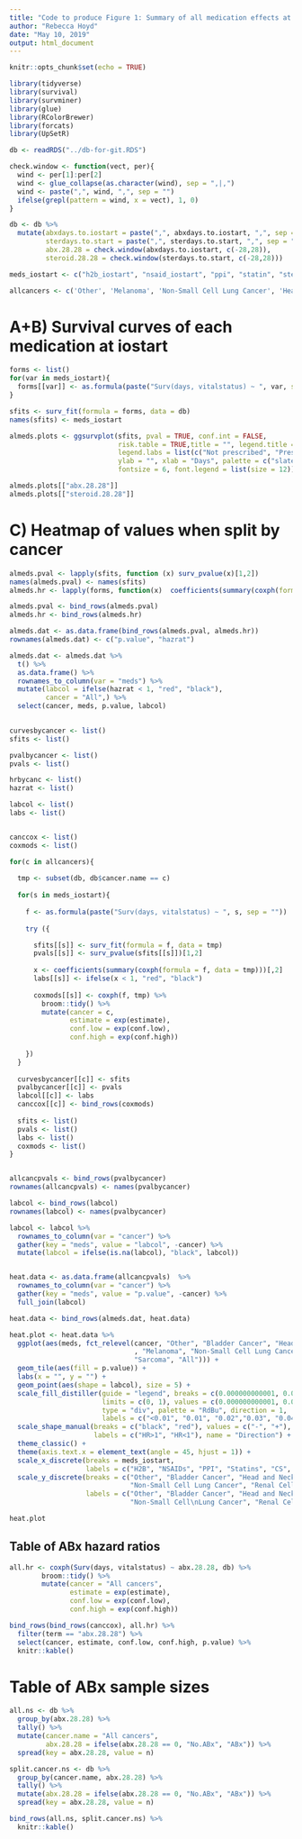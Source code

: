 ```yaml
---
title: "Code to produce Figure 1: Summary of all medication effects at iostart"
author: "Rebecca Hoyd"
date: "May 10, 2019"
output: html_document
---
```


```r
knitr::opts_chunk$set(echo = TRUE)

library(tidyverse)
library(survival)
library(survminer)
library(glue)
library(RColorBrewer)
library(forcats)
library(UpSetR)
```

```r
db <- readRDS("../db-for-git.RDS")
```

```r
check.window <- function(vect, per){
  wind <- per[1]:per[2]
  wind <- glue_collapse(as.character(wind), sep = ",|,")
  wind <- paste(",", wind, ",", sep = "")
  ifelse(grepl(pattern = wind, x = vect), 1, 0)
}

db <- db %>%
  mutate(abxdays.to.iostart = paste(",", abxdays.to.iostart, ",", sep = ""),
         sterdays.to.start = paste(",", sterdays.to.start, ",", sep = ""),
         abx.28.28 = check.window(abxdays.to.iostart, c(-28,28)),
         steroid.28.28 = check.window(sterdays.to.start, c(-28,28)))
```


```r
meds_iostart <- c("h2b_iostart", "nsaid_iostart", "ppi", "statin", "steroid.28.28", "abx.28.28")

allcancers <- c('Other', 'Melanoma', 'Non-Small Cell Lung Cancer', 'Head and Neck Carcinoma', 'Renal Cell Carcinoma', 'Sarcoma', 'Bladder Cancer')
```

# A+B) Survival curves of each medication at iostart

```r
forms <- list()
for(var in meds_iostart){
  forms[[var]] <- as.formula(paste("Surv(days, vitalstatus) ~ ", var, sep = ""))
}

sfits <- surv_fit(formula = forms, data = db)
names(sfits) <- meds_iostart

almeds.plots <- ggsurvplot(sfits, pval = TRUE, conf.int = FALSE, 
                           risk.table = TRUE,title = "", legend.title = "", 
                           legend.labs = list(c("Not prescribed", "Prescribed")), 
                           ylab = "", xlab = "Days", palette = c("slateblue2", "lightsalmon2"), 
                           fontsize = 6, font.legend = list(size = 12))
```

```r
almeds.plots[["abx.28.28"]]
almeds.plots[["steroid.28.28"]]
```


# C) Heatmap of values when split by cancer

```r
almeds.pval <- lapply(sfits, function (x) surv_pvalue(x)[1,2])
names(almeds.pval) <- names(sfits)
almeds.hr <- lapply(forms, function(x)  coefficients(summary(coxph(formula = x, data = db)))[,2])

almeds.pval <- bind_rows(almeds.pval)
almeds.hr <- bind_rows(almeds.hr)

almeds.dat <- as.data.frame(bind_rows(almeds.pval, almeds.hr))
rownames(almeds.dat) <- c("p.value", "hazrat")

almeds.dat <- almeds.dat %>%
  t() %>%
  as.data.frame() %>%
  rownames_to_column(var = "meds") %>%
  mutate(labcol = ifelse(hazrat < 1, "red", "black"),
         cancer = "All",) %>%
  select(cancer, meds, p.value, labcol)
  
```

```r
curvesbycancer <- list()
sfits <- list()

pvalbycancer <- list()
pvals <- list()

hrbycanc <- list()
hazrat <- list()

labcol <- list()
labs <- list()


canccox <- list()
coxmods <- list()

for(c in allcancers){
  
  tmp <- subset(db, db$cancer.name == c)
  
  for(s in meds_iostart){
    
    f <- as.formula(paste("Surv(days, vitalstatus) ~ ", s, sep = ""))
    
    try ({

      sfits[[s]] <- surv_fit(formula = f, data = tmp)
      pvals[[s]] <- surv_pvalue(sfits[[s]])[1,2]
      
      x <- coefficients(summary(coxph(formula = f, data = tmp)))[,2]
      labs[[s]] <- ifelse(x < 1, "red", "black")
      
      coxmods[[s]] <- coxph(f, tmp) %>%
        broom::tidy() %>%
        mutate(cancer = c,
               estimate = exp(estimate),
               conf.low = exp(conf.low),
               conf.high = exp(conf.high))
      
    })
  }
  
  curvesbycancer[[c]] <- sfits
  pvalbycancer[[c]] <- pvals
  labcol[[c]] <- labs
  canccox[[c]] <- bind_rows(coxmods)
  
  sfits <- list()
  pvals <- list()
  labs <- list()
  coxmods <- list()
}


allcancpvals <- bind_rows(pvalbycancer)
rownames(allcancpvals) <- names(pvalbycancer)

labcol <- bind_rows(labcol) 
rownames(labcol) <- names(pvalbycancer)
```

```r
labcol <- labcol %>%
  rownames_to_column(var = "cancer") %>%
  gather(key = "meds", value = "labcol", -cancer) %>%
  mutate(labcol = ifelse(is.na(labcol), "black", labcol))


heat.data <- as.data.frame(allcancpvals)  %>%
  rownames_to_column(var = "cancer") %>%
  gather(key = "meds", value = "p.value", -cancer) %>%
  full_join(labcol)
```

```r
heat.data <- bind_rows(almeds.dat, heat.data)
```

```r
heat.plot <- heat.data %>%
  ggplot(aes(meds, fct_relevel(cancer, "Other", "Bladder Cancer", "Head and Neck Carcinoma"
                               , "Melanoma", "Non-Small Cell Lung Cancer", "Renal Cell Carcinoma", 
                               "Sarcoma", "All"))) +
  geom_tile(aes(fill = p.value)) +
  labs(x = "", y = "") +
  geom_point(aes(shape = labcol), size = 5) +
  scale_fill_distiller(guide = "legend", breaks = c(0.000000000001, 0.01, 0.02, 0.03, 0.04, 0.05, 0.1, 0.2, 0.5, 1), 
                       limits = c(0, 1), values = c(0.000000000001, 0.01, 0.02, 0.03, 0.04, 0.05, 0.1, 0.2, 0.5, 1),
                       type = "div", palette = "RdBu", direction = 1, 
                       labels = c("<0.01", "0.01", "0.02","0.03", "0.04","0.05","0.1", "0.2", "0.5", "1")) +
  scale_shape_manual(breaks = c("black", "red"), values = c("-", "+"), 
                     labels = c("HR>1", "HR<1"), name = "Direction") +
  theme_classic() +
  theme(axis.text.x = element_text(angle = 45, hjust = 1)) +
  scale_x_discrete(breaks = meds_iostart, 
                   labels = c("H2B", "NSAIDs", "PPI", "Statins", "CS", "ABx")) +
  scale_y_discrete(breaks = c("Other", "Bladder Cancer", "Head and Neck Carcinoma", "Melanoma",
                              "Non-Small Cell Lung Cancer", "Renal Cell Carcinoma", "Sarcoma", "All"), 
                   labels = c("Other", "Bladder Cancer", "Head and Neck\nCarcinoma", "Melanoma", 
                              "Non-Small Cell\nLung Cancer", "Renal Cell\nCarcinoma", "Sarcoma", "All"))

heat.plot

```

## Table of ABx hazard ratios
```r
all.hr <- coxph(Surv(days, vitalstatus) ~ abx.28.28, db) %>%
        broom::tidy() %>%
        mutate(cancer = "All cancers",
               estimate = exp(estimate),
               conf.low = exp(conf.low),
               conf.high = exp(conf.high))

bind_rows(bind_rows(canccox), all.hr) %>%
  filter(term == "abx.28.28") %>%
  select(cancer, estimate, conf.low, conf.high, p.value) %>%
  knitr::kable()
```

# Table of ABx sample sizes

```r
all.ns <- db %>%
  group_by(abx.28.28) %>%
  tally() %>%
  mutate(cancer.name = "All cancers", 
         abx.28.28 = ifelse(abx.28.28 == 0, "No.ABx", "ABx")) %>%
  spread(key = abx.28.28, value = n)

split.cancer.ns <- db %>%
  group_by(cancer.name, abx.28.28) %>%
  tally() %>%
  mutate(abx.28.28 = ifelse(abx.28.28 == 0, "No.ABx", "ABx")) %>%
  spread(key = abx.28.28, value = n)

bind_rows(all.ns, split.cancer.ns) %>%
  knitr::kable()
```
